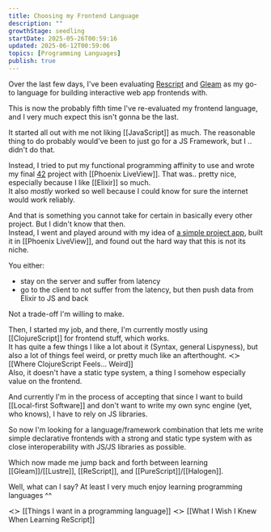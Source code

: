 ```yaml
---
title: Choosing my Frontend Language
description: ""
growthStage: seedling
startDate: 2025-05-26T00:59:16
updated: 2025-06-12T00:59:06
topics: [Programming Languages]
publish: true
---
```


Over the last few days, I've been evaluating [Rescript](https://rescript-lang.org/) and [Gleam](https://gleam.run/) as my go-to language for building interactive web app frontends with.

This is now the probably fifth time I've re-evaluated my frontend language, and I very much expect this isn't gonna be the last.

It started all out with me not liking [[JavaScript]] as much.
The reasonable thing to do probably would've been to just go for a JS Framework, but I .. didn't do that.

Instead, I tried to put my functional programming affinity to use and wrote my final [42](https://42heilbronn.de) project with [[Phoenix LiveView]]. That was.. pretty nice, especially because I like [[Elixir]] so much.  
It also _mostly_ worked so well because I could know for sure the internet would work reliably.

And that is something you cannot take for certain in basically every other project.
But I didn't know that then.  
Instead, I went and played around with my idea of [a simple project app](https://zelium.io), built it in [[Phoenix LiveView]], and found out the hard way that this is not its niche.  

You either:
- stay on the server and suffer from latency
- go to the client to not suffer from the latency, but then push data from Elixir to JS and back

Not a trade-off I'm willing to make.

Then, I started my job, and there, I'm currently mostly using [[ClojureScript]] for frontend stuff, which works.  
It has quite a few things I like a lot about it (Syntax, general Lispyness), but also a lot of things feel weird, or pretty much like an afterthought. ≺≻ [[Where ClojureScript Feels... Weird]]  
Also, it doesn't have a static type system, a thing I somehow especially value on the frontend.

And currently I'm in the process of accepting that since I want to build [[Local-first Software]] and don't want to write my own sync engine (yet, who knows), I have to rely on JS libraries.

So now I'm looking for a language/framework combination that lets me write simple declarative frontends with a strong and static type system with as close interoperability with JS/JS libraries as possible.

Which now made me jump back and forth between learning [[Gleam]]/[[Lustre]], [[ReScript]], and [[PureScript]]/[[Halogen]].

Well, what can I say?
At least I very much enjoy learning programming languages ^^

≺≻ [[Things I want in a programming language]]
≺≻ [[What I Wish I Knew When Learning ReScript]]
